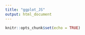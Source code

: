 ```yaml
---
title: "ggplot_JS"
output: html_document
---
```


```r
knitr::opts_chunk$set(echo = TRUE)
```

